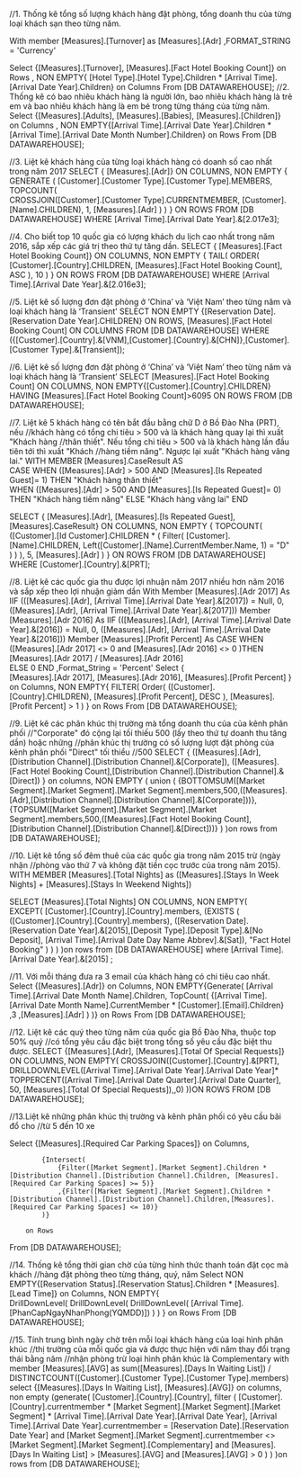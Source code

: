 ﻿//1. Thống kê tổng số lượng khách hàng đặt phòng, tổng doanh thu của từng loại khách sạn theo từng năm.
With member [Measures].[Turnover] 
as [Measures].[Adr] ,FORMAT_STRING = 'Currency'

Select {[Measures].[Turnover], [Measures].[Fact Hotel Booking Count]} on Rows , 
NON EMPTY{ [Hotel Type].[Hotel Type].Children * [Arrival Time].[Arrival Date Year].Children} on Columns
From [DB DATAWAREHOUSE];
//2. Thống kê có bao nhiêu khách hàng là người lớn, bao nhiêu khách hàng là trẻ em và bao nhiêu khách hàng là em bé trong từng tháng của từng năm.
Select {[Measures].[Adults], [Measures].[Babies], [Measures].[Children]} on Columns , 
NON EMPTY{[Arrival Time].[Arrival Date Year].Children 
	* [Arrival Time].[Arrival Date Month Number].Children} on Rows
From [DB DATAWAREHOUSE];

//3. Liệt kê khách hàng của từng loại khách hàng có doanh số cao nhất trong năm 2017
SELECT	{	[Measures].[Adr]} ON COLUMNS,
		NON EMPTY {	GENERATE (
								[Customer].[Customer Type].[Customer Type].MEMBERS,
								TOPCOUNT(	
											CROSSJOIN([Customer].[Customer Type].CURRENTMEMBER, [Customer].[Name].CHILDREN),
											1,
											[Measures].[Adr]
										)
								)
		} ON ROWS
FROM [DB DATAWAREHOUSE]
WHERE [Arrival Time].[Arrival Date Year].&[2.017e3];

//4. Cho biết top 10 quốc gia có lượng khách du lịch cao nhất trong năm 2016, sắp xếp các giá trị theo thứ tự tăng dần. 
SELECT	{	[Measures].[Fact Hotel Booking Count]} ON COLUMNS,
		NON EMPTY {		TAIL(
								ORDER(	
											[Customer].[Country].CHILDREN,
											[Measures].[Fact Hotel Booking Count],
											ASC
										),
								10
							)
		} ON ROWS
FROM [DB DATAWAREHOUSE]
WHERE [Arrival Time].[Arrival Date Year].&[2.016e3];

//5. Liệt kê số lượng đơn đặt phòng ở ‘China’ và ‘Việt Nam’ theo từng năm và loại khách hàng là ‘Transient’
SELECT NON EMPTY {[Reservation Date].[Reservation Date Year].CHILDREN} ON ROWS, 
		[Measures].[Fact Hotel Booking Count] ON COLUMNS
FROM [DB DATAWAREHOUSE]
WHERE ({[Customer].[Country].&[VNM],[Customer].[Country].&[CHN]},[Customer].[Customer Type].&[Transient]);

//6. Liệt kê số lượng đơn đặt phòng ở ‘China’ và ‘Việt Nam’ theo từng năm và loại khách hàng là ‘Transient’
SELECT [Measures].[Fact Hotel Booking Count] ON COLUMNS, NON
EMPTY{[Customer].[Country].CHILDREN}
HAVING [Measures].[Fact Hotel Booking Count]>6095 ON ROWS
FROM [DB DATAWAREHOUSE];

//7. Liệt kê 5 khách hàng có tên bắt đầu bằng chữ D ở Bồ Đào Nha (PRT), nếu 
//khách hàng có tổng chi tiêu > 500 và là khách hàng quay lại thì xuất "Khách hàng 
//thân thiết". Nếu tổng chi tiêu > 500 và là khách hàng lần đầu tiên tới thì xuất "Khách 
//hàng tiềm năng". Ngược lại xuất "Khách hàng vãng lai."
WITH MEMBER [Measures].CaseResult AS   
CASE 
   WHEN ([Measures].[Adr] > 500 AND [Measures].[Is Repeated Guest]= 1) THEN "Khách hàng thân thiết"  
   WHEN ([Measures].[Adr] > 500 AND [Measures].[Is Repeated Guest]= 0) THEN "Khách hàng tiềm năng" 
   ELSE "Khách hàng vãng lai"
END  


SELECT	{	[Measures].[Adr], [Measures].[Is Repeated Guest], [Measures].CaseResult} ON COLUMNS,
		NON EMPTY {	TOPCOUNT(	([Customer].[Id Customer].CHILDREN * (	Filter(	
																	[Customer].[Name].CHILDREN, 
																	Left([Customer].[Name].CurrentMember.Name, 1) = "D"
																	)
														)
					), 
					5,
					[Measures].[Adr]
				)
		} ON ROWS
FROM [DB DATAWAREHOUSE]
WHERE [Customer].[Country].&[PRT];

//8. Liệt kê các quốc gia thu được lợi nhuận năm 2017 nhiều hơn năm 2016 và sắp xếp theo lợi nhuận giảm dần
With Member [Measures].[Adr 2017] As
		IIF (([Measures].[Adr], [Arrival Time].[Arrival Date Year].&[2017]) = Null, 0, ([Measures].[Adr], [Arrival Time].[Arrival Date Year].&[2017]))
	 Member [Measures].[Adr 2016] As
		IIF (([Measures].[Adr], [Arrival Time].[Arrival Date Year].&[2016]) = Null, 0, ([Measures].[Adr], [Arrival Time].[Arrival Date Year].&[2016]))
	 Member [Measures].[Profit Percent] As 
		CASE 
		   WHEN ([Measures].[Adr 2017] <> 0 and [Measures].[Adr 2016] <> 0 )THEN [Measures].[Adr 2017] / [Measures].[Adr 2016]  
		   ELSE 0
		END  ,Format_String = 'Percent'
Select	{	
			[Measures].[Adr 2017], 
			[Measures].[Adr 2016],
			[Measures].[Profit Percent]
		} on Columns,
		NON EMPTY{ 
			FILTER(
					Order(
						([Customer].[Country].CHILDREN),
						[Measures].[Profit Percent],
						DESC
					),
					[Measures].[Profit Percent] > 1
					)
		} on Rows
From [DB DATAWAREHOUSE];

//9. Liệt kê các phân khúc thị trường mà tổng doanh thu của của kênh phân phối 
//"Corporate" đó cộng lại tốí thiếu 500 (lấy theo thứ tự doanh thu tăng dần) hoặc những 
//phân khúc thị trường có số lượng lượt đặt phòng của kênh phân phối "Direct" tối thiểu 
//500
SELECT {
			([Measures].[Adr],[Distribution Channel].[Distribution Channel].&[Corporate]),
			([Measures].[Fact Hotel Booking Count],[Distribution Channel].[Distribution Channel].&[Direct])
		} on columns,
		NON EMPTY (	
					union (
							{BOTTOMSUM([Market Segment].[Market Segment].[Market Segment].members,500,([Measures].[Adr],[Distribution Channel].[Distribution Channel].&[Corporate]))},
							{TOPSUM([Market Segment].[Market Segment].[Market Segment].members,500,([Measures].[Fact Hotel Booking Count],[Distribution Channel].[Distribution Channel].&[Direct]))}
						) 
					)on rows
from [DB DATAWAREHOUSE];

//10. Liệt kê tổng số đêm thuê của các quốc gia trong năm 2015 trừ (ngày nhận 
//phòng vào thứ 7 và không đặt tiền cọc trước của trong năm 2015).
WITH MEMBER [Measures].[Total Nights] as 
	([Measures].[Stays In Week Nights] + [Measures].[Stays In Weekend Nights])

SELECT [Measures].[Total Nights] ON COLUMNS,
			NON EMPTY(		
						EXCEPT(	[Customer].[Country].[Country].members,
										(EXISTS (	
													([Customer].[Country].[Country].members), 
													([Reservation Date].[Reservation Date Year].&[2015],[Deposit Type].[Deposit Type].&[No Deposit], [Arrival Time].[Arrival Date Day Name Abbrev].&[Sat]),
													"Fact Hotel Booking"
												)
										)
									  )
				)on rows
from [DB DATAWAREHOUSE]
where [Arrival Time].[Arrival Date Year].&[2015] ;

//11. Với mỗi tháng đưa ra 3 email của khách hàng có chi tiêu cao nhất.
Select	{[Measures].[Adr]} on Columns,
		NON EMPTY{Generate(
			[Arrival Time].[Arrival Date Month Name].Children,
			TopCount( 
				{[Arrival Time].[Arrival Date Month Name].CurrentMember * [Customer].[Email].Children}
				,3
				,[Measures].[Adr]
			)
		)} on Rows
From [DB DATAWAREHOUSE];

//12. Liệt kê các quý theo từng năm của quốc gia Bồ Đào Nha, thuộc top 50% quý 
//có tổng yêu cầu đặc biệt trong tổng số yêu cầu đặc biệt thu được.
SELECT {[Measures].[Adr], [Measures].[Total Of Special Requests]} ON COLUMNS,
NON EMPTY(
	CROSSJOIN([Customer].[Country].&[PRT],
		DRILLDOWNLEVEL([Arrival Time].[Arrival Date Year].[Arrival Date Year]*
		TOPPERCENT([Arrival Time].[Arrival Date Quarter].[Arrival Date Quarter], 50, [Measures].[Total Of Special Requests]),,0)
))ON ROWS
FROM [DB DATAWAREHOUSE];

//13.Liệt kê những phân khúc thị trường và kênh phân phối có yêu cầu bãi đổ cho 
//từ 5 đến 10 xe

Select	{[Measures].[Required Car Parking Spaces]} on Columns,
		
			{Intersect( 
				{Filter([Market Segment].[Market Segment].Children * [Distribution Channel].[Distribution Channel].Children, [Measures].[Required Car Parking Spaces] >= 5)}
				,{Filter([Market Segment].[Market Segment].Children * [Distribution Channel].[Distribution Channel].Children,[Measures].[Required Car Parking Spaces] <= 10)}
			)}
			
		on Rows
From [DB DATAWAREHOUSE];

//14. Thống kê tổng thời gian chờ của từng hình thức thanh toán đặt cọc mà khách 
//hàng đặt phòng theo từng tháng, quý, năm
 Select	NON EMPTY{[Reservation Status].[Reservation Status].Children * [Measures].[Lead Time]} on Columns,
		NON EMPTY{	
			DrillDownLevel(
				DrillDownLevel(
					DrillDownLevel(
					[Arrival Time].[PhanCapNgayNhanPhong(YQMDD)])
				)
			)
		} on Rows
 From [DB DATAWAREHOUSE];

//15. Tính trung bình ngày chờ trên mỗi loại khách hàng của loại hình phân khúc 
//thị trường của mỗi quốc gia và được thực hiện với năm thay đổi trạng thái bằng năm 
//nhận phòng trừ loại hình phân khúc là Complementary
with member [Measures].[AVG] as
	sum([Measures].[Days In Waiting List]) / DISTINCTCOUNT([Customer].[Customer Type].[Customer Type].members)
select	{[Measures].[Days In Waiting List],  [Measures].[AVG]} on columns,
		non empty (generate(	[Customer].[Country].[Country],
							filter (	[Customer].[Country].currentmember * 
										[Market Segment].[Market Segment].[Market Segment] * 
										[Arrival Time].[Arrival Date Year].[Arrival Date Year],
										[Arrival Time].[Arrival Date Year].currentmember = [Reservation Date].[Reservation Date Year] and
										[Market Segment].[Market Segment].currentmember <> [Market Segment].[Market Segment].[Complementary] and
										[Measures].[Days In Waiting List] > [Measures].[AVG] and [Measures].[AVG] > 0
									) 
							)
					)on rows
from [DB DATAWAREHOUSE];
